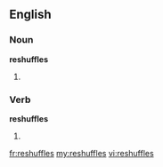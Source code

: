 ==English==

===Noun===
'''reshuffles'''

# {{plural of|[[reshuffle]]}}

===Verb===
'''reshuffles'''

# {{third-person singular of|[[reshuffle]]}}

[[fr:reshuffles]]
[[my:reshuffles]]
[[vi:reshuffles]]